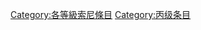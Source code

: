 {{Articles by Quality| topic=索尼|project=索尼|format=toc}}
{{Wikipedia category}}
{{emptycat}}

[[Category:各等級索尼條目|Category:各等級索尼條目]]
[[Category:丙级条目|Category:丙级条目]]